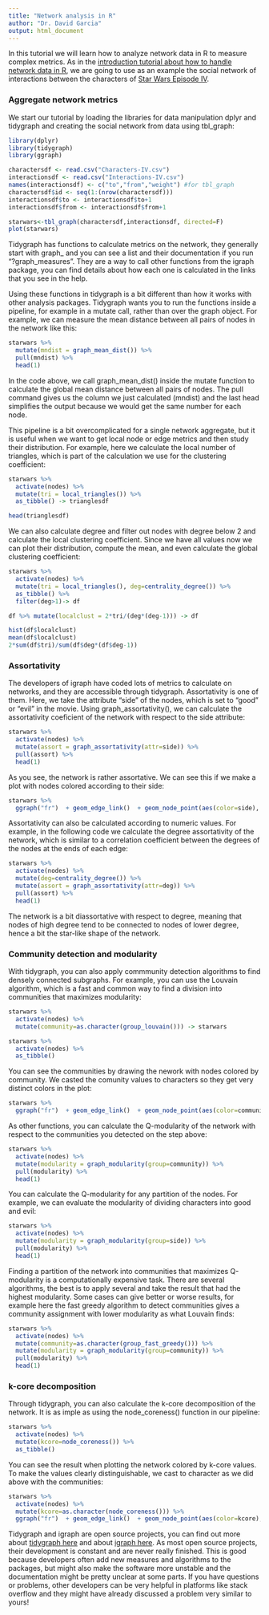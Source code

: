 ```yaml
---
title: "Network analysis in R"
author: "Dr. David Garcia"
output: html_document
---
```


In this tutorial we will learn how to analyze network data in R to measure complex metrics. As in the [introduction tutorial about how to handle network data in R](https://dgarcia-eu.github.io/SocialDataScience/4_SNA/045_Tidygraph/tidygraph.html), we are going to use as an example the social network of interactions between the characters of [Star Wars Episode IV](http://evelinag.com/blog/2015/12-15-star-wars-social-network/).

### Aggregate network metrics

We start our tutorial by loading the libraries for data manipulation dplyr and tidygraph and creating the social network from data using tbl_graph:

```r
library(dplyr)
library(tidygraph)
library(ggraph)

charactersdf <- read.csv("Characters-IV.csv")
interactionsdf <- read.csv("Interactions-IV.csv")
names(interactionsdf) <- c("to","from","weight") #for tbl_graph
charactersdf$id <- seq(1:(nrow(charactersdf)))
interactionsdf$to <- interactionsdf$to+1
interactionsdf$from <- interactionsdf$from+1

starwars<-tbl_graph(charactersdf,interactionsdf, directed=F)
plot(starwars)
```

Tidygraph has functions to calculate metrics on the network, they generally start with graph_ and you can see a list and their documentation if you run "?graph_measures". They are a way to call other functions from the igraph package, you can find details about how each one is calculated in the links that you see in the help.

Using these functions in tidygraph is a bit different than how it works with other analysis packages. Tidygraph wants you to run the functions inside a pipeline, for example in a mutate call, rather than over the graph object. For example, we can measure the mean distance between all pairs of nodes in the network like this:

```r
starwars %>% 
  mutate(mndist = graph_mean_dist()) %>% 
  pull(mndist) %>% 
  head(1)
```
In the code above, we call graph_mean_dist() inside the mutate function to calculate the global mean distance between all pairs of nodes. The pull command gives us the column we just calculated (mndist) and the last head simplifies the output because we would get the same number for each node.

This pipeline is a bit overcomplicated for a single network aggregate, but it is useful when we want to get local node or edge metrics and then study their distribution. For example, here we calculate the local number of triangles, which is part of the calculation we use for the clustering coefficient:

```r
starwars %>% 
  activate(nodes) %>% 
  mutate(tri = local_triangles()) %>% 
  as_tibble() -> trianglesdf

head(trianglesdf)
```

We can also calculate degree and filter out nodes with degree below 2 and calculate the local clustering coefficient. Since we have all values now we can plot their distribution, compute the mean, and even calculate the global clustering coefficient:

```r
starwars %>% 
  activate(nodes) %>% 
  mutate(tri = local_triangles(), deg=centrality_degree()) %>%  
  as_tibble() %>% 
  filter(deg>1)-> df

df %>% mutate(localclust = 2*tri/(deg*(deg-1))) -> df

hist(df$localclust)
mean(df$localclust)
2*sum(df$tri)/sum(df$deg*(df$deg-1))
```

### Assortativity

The developers of igraph have coded lots of metrics to calculate on networks, and they are accessible through tidygraph. Assortativity is one of them. Here, we take the attribute "side" of the nodes, which is set to "good" or "evil" in the movie. Using graph_assortativity(), we can calculate the assortativity coeficient of the network with respect to the side attribute:

```r
starwars %>% 
  activate(nodes) %>% 
  mutate(assort = graph_assortativity(attr=side)) %>% 
  pull(assort) %>% 
  head(1)
```

As you see, the network is rather assortative. We can see this if we make a plot with nodes colored according to their side:
```r
starwars %>% 
  ggraph("fr")  + geom_edge_link()  + geom_node_point(aes(color=side), size=3) + theme_graph()
```

Assortativity can also be calculated according to numeric values. For example, in the following code we calculate the degree assortativity of the network, which is similar to a correlation coefficient between the degrees of the nodes at the ends of each edge:
```r
starwars %>% 
  activate(nodes) %>% 
  mutate(deg=centrality_degree()) %>% 
  mutate(assort = graph_assortativity(attr=deg)) %>% 
  pull(assort) %>% 
  head(1)
```

The network is a bit diassortative with respect to degree, meaning that nodes of high degree tend to be connected to nodes of lower degree, hence a bit the star-like shape of the network.

### Community detection and modularity

With tidygraph, you can also apply commmunity detection algorithms to find densely connected subgraphs. For example, you can use the Louvain algorithm, which is a fast and common way to find a division into communities that maximizes modularity:

```r
starwars %>% 
  activate(nodes) %>% 
  mutate(community=as.character(group_louvain())) -> starwars

starwars %>% 
  activate(nodes) %>% 
  as_tibble()
```

You can see the communities by drawing the nework with nodes colored by community. We casted the comunity values to characters so they get very distinct colors in the plot:

```r
starwars %>% 
  ggraph("fr")  + geom_edge_link()  + geom_node_point(aes(color=community), size=3) + theme_graph()
```

As other functions, you can calculate the Q-modularity of the network with respect to the communities you detected on the step above:

```r
starwars %>% 
  activate(nodes) %>% 
  mutate(modularity = graph_modularity(group=community)) %>% 
  pull(modularity) %>% 
  head(1)
```

You can calculate the Q-modularity for any partition of the nodes. For example, we can evaluate the modularity of dividing characters into good and evil:
```r
starwars %>% 
  activate(nodes) %>% 
  mutate(modularity = graph_modularity(group=side)) %>% 
  pull(modularity) %>% 
  head(1)
```

Finding a partition of the network into communities that maximizes Q-modularity is a computationally expensive task. There are several algorithms, the best is to apply several and take the result that had the highest modularity. Some cases can give better or worse results, for example here the fast greedy algorithm to detect communities gives a community assignment with lower modularity as what Louvain finds:
```r
starwars %>% 
  activate(nodes) %>% 
  mutate(community=as.character(group_fast_greedy())) %>% 
  mutate(modularity = graph_modularity(group=community)) %>% 
  pull(modularity) %>% 
  head(1)
```

### k-core decomposition

Through tidygraph, you can also calculate the k-core decomposition of the network. It is as imple as using the node_coreness() function in our pipeline:
```r
starwars %>% 
  activate(nodes) %>% 
  mutate(kcore=node_coreness()) %>% 
  as_tibble()
```

You can see the result when plotting the network colored by k-core values. To make the values clearly distinguishable, we cast to character as we did above with the communities:
```r
starwars %>% 
  activate(nodes) %>% 
  mutate(kcore=as.character(node_coreness())) %>% 
  ggraph("fr")  + geom_edge_link()  + geom_node_point(aes(color=kcore), size=3) + theme_graph()
```

Tidygraph and igraph are open source projects, you can find out more about [tidygraph here](https://github.com/thomasp85/tidygraph) and about [igraph here](https://github.com/igraph/igraph). As most open source projects, their development is constant and are never really finished. This is good because developers often add new measures and algorithms to the packages, but might also make the software more unstable and the documentation might be pretty unclear at some parts. If you have questions or problems, other developers can be very helpful in platforms like stack overflow and they might have already discussed a problem very similar to yours!





